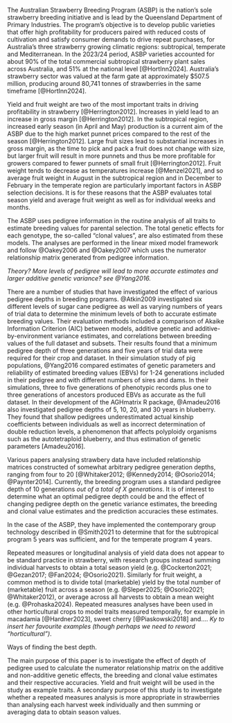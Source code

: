 <!-- Introduction, no subheadings -->

The Australian Strawberry Breeding Program (ASBP) is the nation’s sole strawberry breeding initiative and is lead by the Queensland Department of Primary Industries. The program's objective is to develop public varieties that offer high profitability for producers paired with reduced costs of cultivation and satisfy consumer demands to drive repeat purchases, for Australia's three strawberry growing climatic regions: subtropical, temperate and Mediterranean. In the 2023/24 period, ASBP varieties accounted for about 90% of the total commercial subtropical strawberry plant sales across Australia, and 51% at the national level [@HortInn2024]. Australia's strawberry sector was valued at the farm gate at approximately $507.5 million, producing around 80,741 tonnes of strawberries in the same timeframe [@HortInn2024].

Yield and fruit weight are two of the most important traits in driving profitability in strawberry [@Herrington2012]. Increases in yield lead to an increase in gross margin [@Herrington2012]. In the subtropical region, increased early season (in April and May) production is a current aim of the ASBP due to the high market punnet prices compared to the rest of the season [@Herrington2012]. Large fruit sizes lead to substantial increases in gross margin, as the time to pick and pack a fruit does not change with size, but larger fruit will result in more punnets and thus be more profitable for growers compared to fewer punnets of small fruit [@Herrington2012]. Fruit weight tends to decrease as temperatures increase [@Menzel2021], and so average fruit weight in August in the subtropical region and in December to February in the temperate region are particularly important factors in ASBP selection decisions. It is for these reasons that the ASBP evaluates total season yield and average fruit weight as well as for individual weeks and months.

The ASBP uses pedigree information in the routine analysis of all traits to estimate breeding values for parental selection. The total genetic effects for each genotype, the so-called “clonal values”, are also estimated from these models. The analyses are performed in the linear mixed model framework and follow @Oakey2006 and @Oakey2007 which uses the numerator relationship matrix generated from pedigree information. 

*Theory? More levels of pedigree will lead to more accurate estimates and larger additive genetic variance? see @Yang2016.*

There are a number of studies that have investigated the effect of various pedigree depths in breeding programs. @Atkin2009 investigated six different levels of sugar cane pedigree as well as varying numbers of years of trial data to determine the minimum levels of both to accurate estimate breeding values. Their evaluation methods included a comparison of Akaike Information Criterion (AIC) between models, additive genetic and additive-by-environment variance estimates, and correlations between breeding values of the full dataset and subsets. Their results found that a minimum pedigree depth of three generations and five years of trial data were required for their crop and dataset. In their simulation study of pig populations, @Yang2016 compared estimates of genetic parameters and reliability of estimated breeding values (EBVs) for 1-24 generations included in their pedigree and with different numbers of sires and dams. In their simulations, three to five generations of phenotypic records plus one to three generations of ancestors produced EBVs as accurate as the full dataset. In their development of the AGHmatrix R package, @Amadeu2016 also investigated pedigree depths of 5, 10, 20, and 30 years in blueberry. They found that shallow pedigrees underestimated actual kinship coefficients between individuals as well as incorrect determination of double reduction levels, a phenomenon that affects polyploidy organisms such as the autotetraploid blueberry, and thus estimation of genetic parameters [Amadeu2016].

Various papers analysing strawbery data have included relationship matrices constructed of somewhat arbitrary pedigree generation depths, ranging from four to 20 [@Whitaker2012; @Kennedy2014; @Osorio2014; @Paynter2014]. Currently, the breeding program uses a standard pedigree depth of 10 generations *out of a total of X generations*. It is of interest to determine what an optimal pedigree depth could be and the effect of changing pedigree depth on the genetic variance estimates, the breeding and clonal value estimates and the prediction accuracies these estimates.

In the case of the ASBP, they have implemented the contemporary group technology described in @Smith2021 to determine that for the subtropical program 5 years was sufficient, and for the temperate program 4 years.

Repeated measures or longitudinal analysis of yield data does not appear to be standard practice in strawberry, with research groups instead summing individual harvests to obtain a total season yield (e.g. @Cockerton2021; @Gezan2017; @Fan2024; @Osorio2021). Similarly for fruit weight, a common method is to divide total (marketable) yield by the total number of (marketable) fruit across a season (e.g. @Sleper2025; @Osorio2021; @Whitaker2012), or average across all harvests to obtain a mean weight (e.g. @Prohaska2024). Repeated measures analyses have been used in other horticultural crops to model traits measured temporally, for example in macadamia [@Hardner2023], sweet cherry [@Piaskowski2018] and.... *Ky to insert her favourite examples (though perhaps we need to reword "horticultural")*. 

Ways of finding the best depth.

 The main purpose of this paper is to investigate the effect of depth of pedigree used to calculate the numerator relationship matrix on the additive and non-additive genetic effects, the breeding and clonal value estimates and their respective accuracies. Yield and fruit weight will be used in the study as example traits. A secondary purpose of this study is to investigate whether a repeated measures analysis is more appropriate in strawberries than analysing each harvest week individually and then summing or averaging data to obtain season values. 